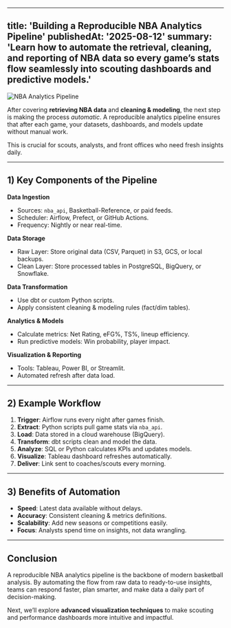 
---
title: 'Building a Reproducible NBA Analytics Pipeline'
publishedAt: '2025-08-12'
summary: 'Learn how to automate the retrieval, cleaning, and reporting of NBA data so every game’s stats flow seamlessly into scouting dashboards and predictive models.'
---

![NBA Analytics Pipeline](/images/nba-analytics-pipeline.jpg)

After covering **retrieving NBA data** and **cleaning & modeling**, the next step is making the process *automatic*. A reproducible analytics pipeline ensures that after each game, your datasets, dashboards, and models update without manual work.

This is crucial for scouts, analysts, and front offices who need fresh insights daily.

---

## 1) Key Components of the Pipeline

**Data Ingestion**
- Sources: `nba_api`, Basketball-Reference, or paid feeds.
- Scheduler: Airflow, Prefect, or GitHub Actions.
- Frequency: Nightly or near real-time.

**Data Storage**
- Raw Layer: Store original data (CSV, Parquet) in S3, GCS, or local backups.
- Clean Layer: Store processed tables in PostgreSQL, BigQuery, or Snowflake.

**Data Transformation**
- Use dbt or custom Python scripts.
- Apply consistent cleaning & modeling rules (fact/dim tables).

**Analytics & Models**
- Calculate metrics: Net Rating, eFG%, TS%, lineup efficiency.
- Run predictive models: Win probability, player impact.

**Visualization & Reporting**
- Tools: Tableau, Power BI, or Streamlit.
- Automated refresh after data load.

---

## 2) Example Workflow

1. **Trigger**: Airflow runs every night after games finish.
2. **Extract**: Python scripts pull game stats via `nba_api`.
3. **Load**: Data stored in a cloud warehouse (BigQuery).
4. **Transform**: dbt scripts clean and model the data.
5. **Analyze**: SQL or Python calculates KPIs and updates models.
6. **Visualize**: Tableau dashboard refreshes automatically.
7. **Deliver**: Link sent to coaches/scouts every morning.

---

## 3) Benefits of Automation

- **Speed**: Latest data available without delays.
- **Accuracy**: Consistent cleaning & metrics definitions.
- **Scalability**: Add new seasons or competitions easily.
- **Focus**: Analysts spend time on insights, not data wrangling.

---

## Conclusion

A reproducible NBA analytics pipeline is the backbone of modern basketball analysis. By automating the flow from raw data to ready-to-use insights, teams can respond faster, plan smarter, and make data a daily part of decision-making.

Next, we’ll explore **advanced visualization techniques** to make scouting and performance dashboards more intuitive and impactful.